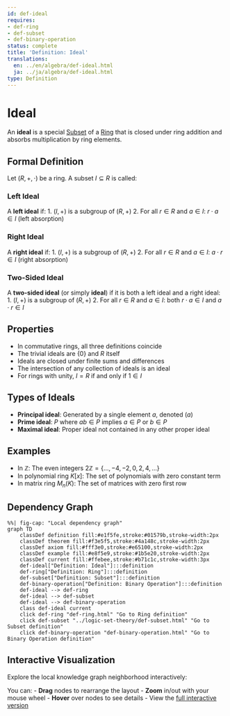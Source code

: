 ```yaml
---
id: def-ideal
requires:
- def-ring
- def-subset
- def-binary-operation
status: complete
title: 'Definition: Ideal'
translations:
  en: ../en/algebra/def-ideal.html
  ja: ../ja/algebra/def-ideal.html
type: Definition
---
```


# Ideal {#def-ideal}

An **ideal** is a special [Subset](../logic-set-theory/def-subset.qmd) of a [Ring](def-ring.qmd) that is closed under ring addition and absorbs multiplication by ring elements.

## Formal Definition

Let $(R, +, \cdot)$ be a ring. A subset $I \subseteq R$ is called:

### Left Ideal

A **left ideal** if:
1. $(I, +)$ is a subgroup of $(R, +)$
2. For all $r \in R$ and $a \in I$: $r \cdot a \in I$ (left absorption)

### Right Ideal

A **right ideal** if:
1. $(I, +)$ is a subgroup of $(R, +)$
2. For all $r \in R$ and $a \in I$: $a \cdot r \in I$ (right absorption)

### Two-Sided Ideal

A **two-sided ideal** (or simply **ideal**) if it is both a left ideal and a right ideal:
1. $(I, +)$ is a subgroup of $(R, +)$
2. For all $r \in R$ and $a \in I$: both $r \cdot a \in I$ and $a \cdot r \in I$

## Properties

- In commutative rings, all three definitions coincide
- The trivial ideals are $\{0\}$ and $R$ itself
- Ideals are closed under finite sums and differences
- The intersection of any collection of ideals is an ideal
- For rings with unity, $I = R$ if and only if $1 \in I$

## Types of Ideals

- **Principal ideal**: Generated by a single element $a$, denoted $(a)$
- **Prime ideal**: $P$ where $ab \in P$ implies $a \in P$ or $b \in P$
- **Maximal ideal**: Proper ideal not contained in any other proper ideal

## Examples

- In $\mathbb{Z}$: The even integers $2\mathbb{Z} = \{..., -4, -2, 0, 2, 4, ...\}$
- In polynomial ring $K[x]$: The set of polynomials with zero constant term
- In matrix ring $M_n(K)$: The set of matrices with zero first row

## Dependency Graph

```mermaid
%%| fig-cap: "Local dependency graph"
graph TD
    classDef definition fill:#e1f5fe,stroke:#01579b,stroke-width:2px
    classDef theorem fill:#f3e5f5,stroke:#4a148c,stroke-width:2px
    classDef axiom fill:#fff3e0,stroke:#e65100,stroke-width:2px
    classDef example fill:#e8f5e9,stroke:#1b5e20,stroke-width:2px
    classDef current fill:#ffebee,stroke:#b71c1c,stroke-width:3px
    def-ideal["Definition: Ideal"]:::definition
    def-ring["Definition: Ring"]:::definition
    def-subset["Definition: Subset"]:::definition
    def-binary-operation["Definition: Binary Operation"]:::definition
    def-ideal --> def-ring
    def-ideal --> def-subset
    def-ideal --> def-binary-operation
    class def-ideal current
    click def-ring "def-ring.html" "Go to Ring definition"
    click def-subset "../logic-set-theory/def-subset.html" "Go to Subset definition"
    click def-binary-operation "def-binary-operation.html" "Go to Binary Operation definition"
```

## Interactive Visualization

Explore the local knowledge graph neighborhood interactively:

::: {.graph-viz data-id="def-ideal" data-width="700" data-height="500"}
:::

You can:
- **Drag** nodes to rearrange the layout
- **Zoom** in/out with your mouse wheel
- **Hover** over nodes to see details
- View the [full interactive version](../../output/interactive/def-ideal.html){target="_blank"}

